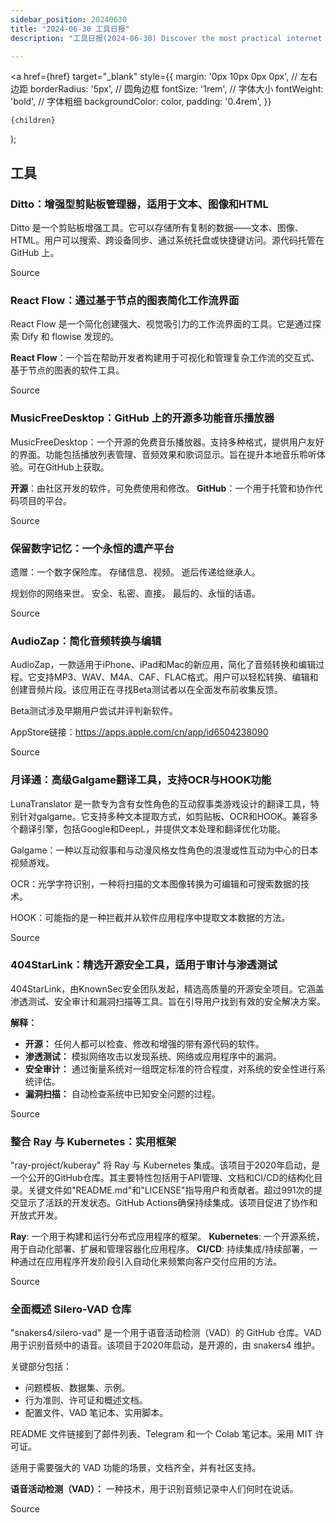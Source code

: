 ```yaml
---
sidebar_position: 20240630
title: "2024-06-30 工具日报"
description: "工具日报(2024-06-30) Discover the most practical internet software, AI tools, and products of 2024 through the Tools Daily!"

---
```



  <a
    href={href}
    target="_blank"
    style={{
      margin: '0px 10px 0px 0px', // 左右边距
      borderRadius: '5px', // 圆角边框
      fontSize: '1rem', // 字体大小
      fontWeight: 'bold', // 字体粗细
      backgroundColor: color,
      padding: '0.4rem',
    }}
  >
    {children}
  </a>
);


## 工具

### Ditto：增强型剪贴板管理器，适用于文本、图像和HTML

Ditto 是一个剪贴板增强工具。它可以存储所有复制的数据——文本、图像、HTML。用户可以搜索、跨设备同步、通过系统托盘或快捷键访问。源代码托管在 GitHub 上。

<Link href="https://x.com/knowledgefxg/status/1807036824428146897" color="#B0C4DE">Source</Link>

### React Flow：通过基于节点的图表简化工作流界面

React Flow 是一个简化创建强大、视觉吸引力的工作流界面的工具。它是通过探索 Dify 和 flowise 发现的。

**React Flow**：一个旨在帮助开发者构建用于可视化和管理复杂工作流的交互式、基于节点的图表的软件工具。

<Link href="https://x.com/beihuo/status/1807152256866979857" color="#B0C4DE">Source</Link>

### MusicFreeDesktop：GitHub 上的开源多功能音乐播放器

MusicFreeDesktop：一个开源的免费音乐播放器。支持多种格式，提供用户友好的界面。功能包括播放列表管理、音频效果和歌词显示。旨在提升本地音乐聆听体验。可在GitHub上获取。

**开源**：由社区开发的软件，可免费使用和修改。
**GitHub**：一个用于托管和协作代码项目的平台。

<Link href="https://x.com/knowledgefxg/status/1807036814231830975" color="#B0C4DE">Source</Link>

### 保留数字记忆：一个永恒的遗产平台

遗赠：一个数字保险库。
存储信息、视频。
逝后传递给继承人。

规划你的网络来世。
安全、私密、直接。
最后的、永恒的话语。

<Link href="https://www.producthunt.com/posts/bequeath-app" color="#B0C4DE">Source</Link>

### AudioZap：简化音频转换与编辑

AudioZap，一款适用于iPhone、iPad和Mac的新应用，简化了音频转换和编辑过程。它支持MP3、WAV、M4A、CAF、FLAC格式。用户可以轻松转换、编辑和创建音频片段。该应用正在寻找Beta测试者以在全面发布前收集反馈。

Beta测试涉及早期用户尝试并评判新软件。

AppStore链接：https://apps.apple.com/cn/app/id6504238090

<Link href="https://github.com/ruanyf/weekly/issues/4738" color="#B0C4DE">Source</Link>

### 月译通：高级Galgame翻译工具，支持OCR与HOOK功能

LunaTranslator 是一款专为含有女性角色的互动叙事类游戏设计的翻译工具，特别针对galgame。它支持多种文本提取方式，如剪贴板、OCR和HOOK。兼容多个翻译引擎，包括Google和DeepL，并提供文本处理和翻译优化功能。

Galgame：一种以互动叙事和与动漫风格女性角色的浪漫或性互动为中心的日本视频游戏。

OCR：光学字符识别，一种将扫描的文本图像转换为可编辑和可搜索数据的技术。

HOOK：可能指的是一种拦截并从软件应用程序中提取文本数据的方法。

<Link href="https://x.com/knowledgefxg/status/1807036820661649634" color="#B0C4DE">Source</Link>

### 404StarLink：精选开源安全工具，适用于审计与渗透测试

404StarLink，由KnownSec安全团队发起，精选高质量的开源安全项目。它涵盖渗透测试、安全审计和漏洞扫描等工具。旨在引导用户找到有效的安全解决方案。

**解释：**
- **开源：** 任何人都可以检查、修改和增强的带有源代码的软件。
- **渗透测试：** 模拟网络攻击以发现系统、网络或应用程序中的漏洞。
- **安全审计：** 通过衡量系统对一组既定标准的符合程度，对系统的安全性进行系统评估。
- **漏洞扫描：** 自动检查系统中已知安全问题的过程。

<Link href="https://x.com/knowledgefxg/status/1807036831080341987" color="#B0C4DE">Source</Link>

### 整合 Ray 与 Kubernetes：实用框架

"ray-project/kuberay" 将 Ray 与 Kubernetes 集成。该项目于2020年启动，是一个公开的GitHub仓库。其主要特性包括用于API管理、文档和CI/CD的结构化目录。关键文件如"README.md"和"LICENSE"指导用户和贡献者。超过991次的提交显示了活跃的开发状态。GitHub Actions确保持续集成。该项目促进了协作和开放式开发。

**Ray**: 一个用于构建和运行分布式应用程序的框架。
**Kubernetes**: 一个开源系统，用于自动化部署、扩展和管理容器化应用程序。
**CI/CD**: 持续集成/持续部署，一种通过在应用程序开发阶段引入自动化来频繁向客户交付应用的方法。

<Link href="https://github.com/ray-project/kuberay" color="#B0C4DE">Source</Link>

### 全面概述 Silero-VAD 仓库

"snakers4/silero-vad" 是一个用于语音活动检测（VAD）的 GitHub 仓库。VAD 用于识别音频中的语音。该项目于2020年启动，是开源的，由 snakers4 维护。

关键部分包括：
- 问题模板、数据集、示例。
- 行为准则、许可证和概述文档。
- 配置文件、VAD 笔记本、实用脚本。

README 文件链接到了邮件列表、Telegram 和一个 Colab 笔记本。采用 MIT 许可证。

适用于需要强大的 VAD 功能的场景，文档齐全，并有社区支持。

**语音活动检测（VAD）：** 一种技术，用于识别音频记录中人们何时在说话。

<Link href="https://github.com/snakers4/silero-vad" color="#B0C4DE">Source</Link>

